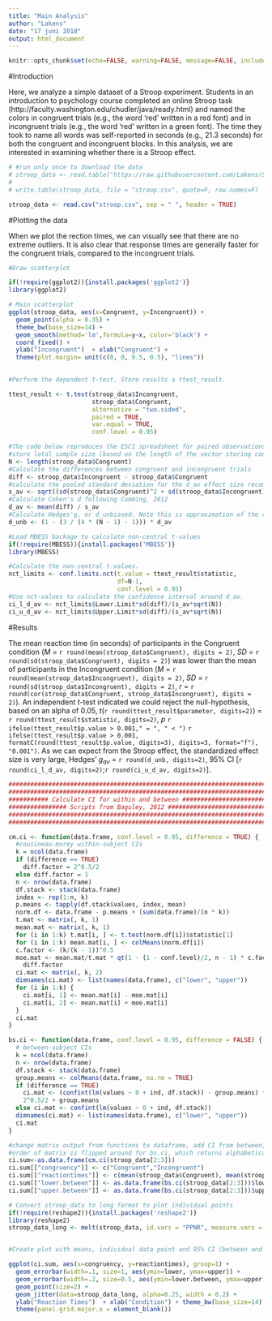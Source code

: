 ```yaml
---
title: "Main Analysis"
author: "Lakens"
date: "17 juni 2018"
output: html_document
---
```


```r
knitr::opts_chunk$set(echo=FALSE, warning=FALSE, message=FALSE, include=TRUE)
```

#Introduction

Here, we analyze a simple dataset of a Stroop experiment. Students in an introduction to psychology course completed an online Stroop task (http://faculty.washington.edu/chudler/java/ready.html) and named the colors in congruent trials (e.g., the word 'red' written in a red font) and in incongruent trials (e.g., the word 'red' written in a green font). The time they took to name all words was self-reported in seconds (e.g., 21.3 seconds) for both the congruent and incongruent blocks. In this analysis, we are interested in examining whether there is a Stroop effect. 

```r
# #run only once to download the data
# stroop_data <- read.table("https://raw.githubusercontent.com/Lakens/Stroop/master/stroop.txt", sep = "\t", header = TRUE)
# 
# write.table(stroop_data, file = "stroop.csv", quote=F, row.names=F)

stroop_data <- read.csv("stroop.csv", sep = " ", header = TRUE)

```

#Plotting the data

When we plot the rection times, we can visually see that there are no extreme outliers. It is also clear that response times are generally faster for the congruent trials, compared to the incongruent trials. 

```r
#Draw scatterplot

if(!require(ggplot2)){install.packages('ggplot2')}
library(ggplot2)

# Main scatterplot
ggplot(stroop_data, aes(x=Congruent, y=Incongruent)) + 
  geom_point(alpha = 0.35) +
  theme_bw(base_size=14) +
  geom_smooth(method='lm',formula=y~x, color='black') + 
  coord_fixed() + 
  ylab("Incongruent")  + xlab("Congruent") +
  theme(plot.margin= unit(c(0, 0, 0.5, 0.5), "lines"))
  

```

```r
#Perform the dependent t-test. Store results a ttest_result.

ttest_result <- t.test(stroop_data$Incongruent, 
                       stroop_data$Congruent, 
                       alternative = "two.sided", 
                       paired = TRUE, 
                       var.equal = TRUE, 
                       conf.level = 0.95)

#The code below reproduces the ESCI spreadsheet for paired observations by Cumming (2012).
#store lotal sample size (based on the length of the vector storing congruent RT's)
N <- length(stroop_data$Congruent)
#Calculate the differences between congruent and incongruent trials
diff <- stroop_data$Incongruent - stroop_data$Congruent
#calculate the pooled standard deviation for the d_av effect size recommended by Cumming. 
s_av <- sqrt((sd(stroop_data$Congruent)^2 + sd(stroop_data$Incongruent)^2) / 2) 
#Calculate Cohen's d following Cumming, 2012
d_av <- mean(diff) / s_av
#Calculate Hedges'g, or d_unbiased. Note this is approximation of the correction for Hedges'g - ESCI uses a slightly more accurate correction butthe difference is in 5 digits after the decimal.
d_unb <- (1 - (3 / (4 * (N - 1) - 1))) * d_av 

#Load MBESS backage to calculate non-central t-values
if(!require(MBESS)){install.packages('MBESS')}
library(MBESS)

#Calculate the non-central t-values.
nct_limits <- conf.limits.nct(t.value = ttest_result$statistic, 
                              df=N-1, 
                              conf.level = 0.95)
#Use nct-values to calculate the confidence interval around d_av. 
ci_l_d_av <- nct_limits$Lower.Limit*sd(diff)/(s_av*sqrt(N))
ci_u_d_av <- nct_limits$Upper.Limit*sd(diff)/(s_av*sqrt(N))

```

#Results

The mean reaction time (in seconds) of participants in the Congruent condition (*M* = `r round(mean(stroop_data$Congruent), digits = 2)`, *SD* = `r round(sd(stroop_data$Congruent), digits = 2)`)  was lower than the mean of participants in the Incongruent condition (*M* = `r round(mean(stroop_data$Incongruent), digits = 2)`, *SD* = `r round(sd(stroop_data$Incongruent), digits = 2)`, *r* = `r round(cor(stroop_data$Congruent, stroop_data$Incongruent), digits = 2)`). An independent *t*-test indicated we could reject the null-hypothesis, based on an alpha of 0.05, *t*(`r round(ttest_result$parameter, digits=2)`) = `r round(ttest_result$statistic, digits=2)`, *p* `r ifelse(ttest_result$p.value > 0.001," = ", " < ")` `r ifelse(ttest_result$p.value > 0.001, formatC(round(ttest_result$p.value, digits=3), digits=3, format="f"), "0.001")`. As we can expect from the Stroop effect, the standardized effect size is very large, Hedges' *g~av~* = `r round(d_unb, digits=2)`, 95% CI [`r round(ci_l_d_av, digits=2)`;`r round(ci_u_d_av, digits=2)`]. 




```r
#######################################################################
#######################################################################
########### Calculate CI for within and between #######################
################ Scripts from Baguley, 2012 ###########################
#######################################################################
#######################################################################

cm.ci <- function(data.frame, conf.level = 0.95, difference = TRUE) {
  #cousineau-morey within-subject CIs
  k = ncol(data.frame)
  if (difference == TRUE) 
    diff.factor = 2^0.5/2
  else diff.factor = 1
  n <- nrow(data.frame)
  df.stack <- stack(data.frame)
  index <- rep(1:n, k)
  p.means <- tapply(df.stack$values, index, mean)
  norm.df <- data.frame - p.means + (sum(data.frame)/(n * k))
  t.mat <- matrix(, k, 1)
  mean.mat <- matrix(, k, 1)
  for (i in 1:k) t.mat[i, ] <- t.test(norm.df[i])$statistic[1]
  for (i in 1:k) mean.mat[i, ] <- colMeans(norm.df[i])
  c.factor <- (k/(k - 1))^0.5
  moe.mat <- mean.mat/t.mat * qt(1 - (1 - conf.level)/2, n - 1) * c.factor * 
    diff.factor
  ci.mat <- matrix(, k, 2)
  dimnames(ci.mat) <- list(names(data.frame), c("lower", "upper"))
  for (i in 1:k) {
    ci.mat[i, 1] <- mean.mat[i] - moe.mat[i]
    ci.mat[i, 2] <- mean.mat[i] + moe.mat[i]
  }
  ci.mat
}

bs.ci <- function(data.frame, conf.level = 0.95, difference = FALSE) {
  # between-subject CIs
  k = ncol(data.frame)
  n <- nrow(data.frame)
  df.stack <- stack(data.frame)
  group.means <- colMeans(data.frame, na.rm = TRUE)
  if (difference == TRUE) 
    ci.mat <- (confint(lm(values ~ 0 + ind, df.stack)) - group.means) * 
    2^0.5/2 + group.means
  else ci.mat <- confint(lm(values ~ 0 + ind, df.stack))
  dimnames(ci.mat) <- list(names(data.frame), c("lower", "upper"))
  ci.mat
}

#change matrix output from functions to dataframe, add CI from between, add labels and means 
#order of matrix is flipped around for bs.ci, which returns alphabetically ordered rows
ci.sum<-as.data.frame(cm.ci(stroop_data[2:3]))
ci.sum[["congruency"]] <- c("Congruent","Incongruent")
ci.sum[["reactiontimes"]] <- c(mean(stroop_data$Congruent), mean(stroop_data$Incongruent))
ci.sum[["lower.between"]] <- as.data.frame(bs.ci(stroop_data[2:3]))$lower
ci.sum[["upper.between"]] <- as.data.frame(bs.ci(stroop_data[2:3]))$upper

# Convert stroop_data to long format to plot individual points
if(!require(reshape2)){install.packages('reshape2')}
library(reshape2)
stroop_data_long <- melt(stroop_data, id.vars = "PPNR", measure.vars = c("Congruent", "Incongruent"), variable.name = "congruency", value.name = "reactiontimes")


#Create plot with means, individual data point and 95% CI (between and within)

ggplot(ci.sum, aes(x=congruency, y=reactiontimes), group=1) +
  geom_errorbar(width=.1, size=1, aes(ymin=lower, ymax=upper)) +
  geom_errorbar(width=.2, size=0.5, aes(ymin=lower.between, ymax=upper.between)) +
  geom_point(size=2) +
  geom_jitter(data=stroop_data_long, alpha=0.25, width = 0.2) +
  ylab("Reaction Times")  + xlab("Condition") + theme_bw(base_size=14) + 
  theme(panel.grid.major.x = element_blank())
```
